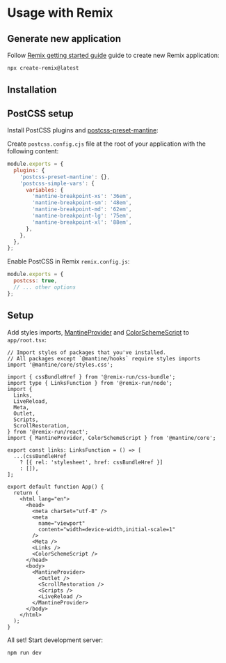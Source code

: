 

# Usage with Remix

<GetTemplates type="remix" />

## Generate new application

Follow [Remix getting started guide](https://remix.run/) guide to create new Remix application:

```bash
npx create-remix@latest
```

## Installation

<PackagesInstallation />

## PostCSS setup

Install PostCSS plugins and [postcss-preset-mantine](/styles/postcss-preset):

<InstallScript
  packages="postcss postcss-preset-mantine postcss-simple-vars"
  dev
/>

Create `postcss.config.cjs` file at the root of your application with the following content:

```js
module.exports = {
  plugins: {
    'postcss-preset-mantine': {},
    'postcss-simple-vars': {
      variables: {
        'mantine-breakpoint-xs': '36em',
        'mantine-breakpoint-sm': '48em',
        'mantine-breakpoint-md': '62em',
        'mantine-breakpoint-lg': '75em',
        'mantine-breakpoint-xl': '88em',
      },
    },
  },
};
```

Enable PostCSS in Remix `remix.config.js`:

```js
module.exports = {
  postcss: true,
  // ... other options
};
```

## Setup

Add styles imports, [MantineProvider](/theming/mantine-provider/) and [ColorSchemeScript](/theming/color-schemes) to `app/root.tsx`:

```tsx
// Import styles of packages that you've installed.
// All packages except `@mantine/hooks` require styles imports
import '@mantine/core/styles.css';

import { cssBundleHref } from '@remix-run/css-bundle';
import type { LinksFunction } from '@remix-run/node';
import {
  Links,
  LiveReload,
  Meta,
  Outlet,
  Scripts,
  ScrollRestoration,
} from '@remix-run/react';
import { MantineProvider, ColorSchemeScript } from '@mantine/core';

export const links: LinksFunction = () => [
  ...(cssBundleHref
    ? [{ rel: 'stylesheet', href: cssBundleHref }]
    : []),
];

export default function App() {
  return (
    <html lang="en">
      <head>
        <meta charSet="utf-8" />
        <meta
          name="viewport"
          content="width=device-width,initial-scale=1"
        />
        <Meta />
        <Links />
        <ColorSchemeScript />
      </head>
      <body>
        <MantineProvider>
          <Outlet />
          <ScrollRestoration />
          <Scripts />
          <LiveReload />
        </MantineProvider>
      </body>
    </html>
  );
}
```

All set! Start development server:

```bash
npm run dev
```
